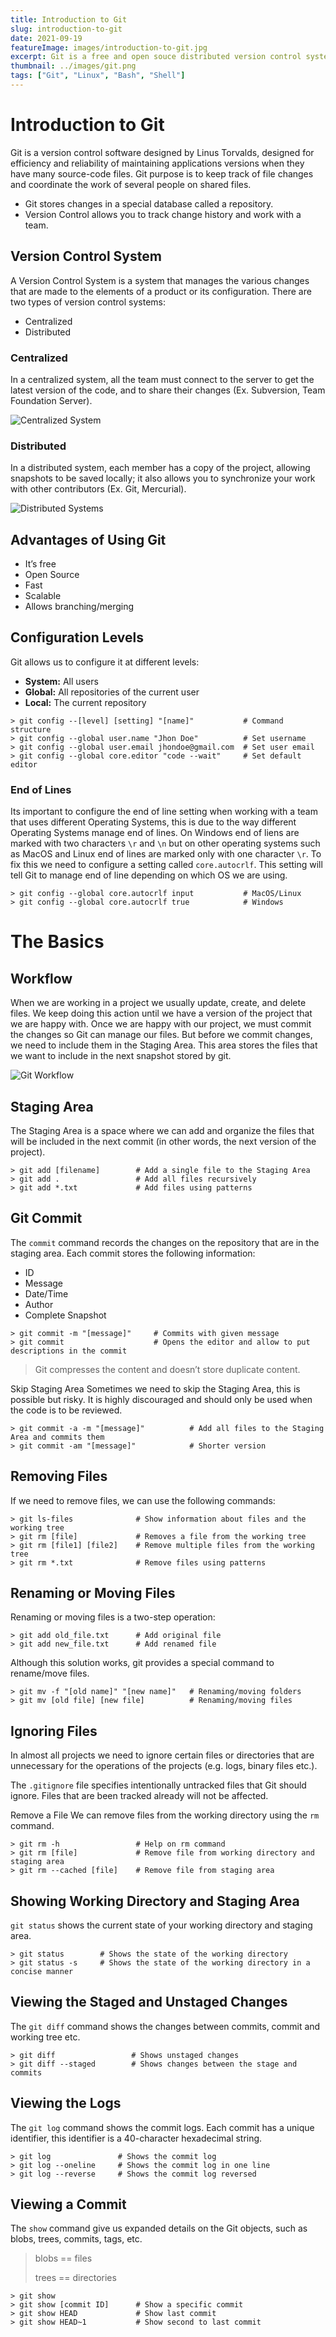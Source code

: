 ---
title: Introduction to Git
slug: introduction-to-git
date: 2021-09-19
featureImage: images/introduction-to-git.jpg
excerpt: Git is a free and open souce distributed version control system.
thumbnail: ../images/git.png
tags: ["Git", "Linux", "Bash", "Shell"]
---

# Introduction to Git

Git is a version control software designed by Linus Torvalds, designed for efficiency and reliability of maintaining applications versions when they have many source-code files. Git purpose is to keep track of file changes and coordinate the work of several people on shared files.

- Git stores changes in a special database called a repository.
- Version Control allows you to track change history and work with a team.

## Version Control System

A Version Control System is a system that manages the various changes that are made to the elements of a product or its configuration. There are two types of version control systems:

- Centralized
- Distributed

### Centralized

In a centralized system, all the team must connect to the server to get the latest version of the code, and to share their changes (Ex. Subversion, Team Foundation Server).

![Centralized System](/images/centralized-git.png)

### Distributed

In a distributed system, each member has a copy of the project, allowing snapshots to be saved locally; it also allows you to synchronize your work with other contributors (Ex. Git, Mercurial).

![Distributed Systems](/images/distributed-git.png)

## Advantages of Using Git

- It’s free
- Open Source
- Fast
- Scalable
- Allows branching/merging

## Configuration Levels

Git allows us to configure it at different levels:

- **System:** All users
- **Global:** All repositories of the current user
- **Local:** The current repository

```shell
> git config --[level] [setting] "[name]"           # Command structure
> git config --global user.name "Jhon Doe"          # Set username
> git config --global user.email jhondoe@gmail.com  # Set user email
> git config --global core.editor "code --wait"     # Set default editor
```

### End of Lines

Its important to configure the end of line setting when working with a team that uses different Operating Systems, this is due to the way different Operating Systems manage end of lines. On Windows end of liens are marked with two characters `\r` and `\n` but on other operating systems such as MacOS and Linux end of lines are marked only with one character `\r`. To fix this we need to configure a setting called `core.autocrlf`. This setting will tell Git to manage end of line depending on which OS we are using.

```shell
> git config --global core.autocrlf input           # MacOS/Linux
> git config --global core.autocrlf true            # Windows
```

# The Basics

## Workflow

When we are working in a project we usually update, create, and delete files. We keep doing this action until we have a version of the project that we are happy with. Once we are happy with our project, we must commit the changes so Git can manage our files. But before we commit changes, we need to include them in the Staging Area. This area stores the files that we want to include in the next snapshot stored by git.

![Git Workflow](/images/workflow.png)

## Staging Area

The Staging Area is a space where we can add and organize the files that will be included in the next commit (in other words, the next version of the project).

```shell
> git add [filename]        # Add a single file to the Staging Area
> git add .                 # Add all files recursively
> git add *.txt             # Add files using patterns
```

## Git Commit

The `commit` command records the changes on the repository that are in the staging area. Each commit stores the following information:

- ID
- Message
- Date/Time
- Author
- Complete Snapshot

```shell
> git commit -m "[message]"     # Commits with given message
> git commit                    # Opens the editor and allow to put descriptions in the commit
```

> Git compresses the content and doesn’t store duplicate content.

Skip Staging Area
Sometimes we need to skip the Staging Area, this is possible but risky. It is highly discouraged and should only be used when the code is to be reviewed.

```shell
> git commit -a -m "[message]"          # Add all files to the Staging Area and commits them
> git commit -am "[message]"            # Shorter version
```

## Removing Files

If we need to remove files, we can use the following commands:

```shell
> git ls-files              # Show information about files and the working tree
> git rm [file]             # Removes a file from the working tree
> git rm [file1] [file2]    # Remove multiple files from the working tree
> git rm *.txt              # Remove files using patterns
```

## Renaming or Moving Files

Renaming or moving files is a two-step operation:

```shell
> git add old_file.txt      # Add original file
> git add new_file.txt      # Add renamed file
```

Although this solution works, git provides a special command to rename/move files.

```shell
> git mv -f "[old name]" "[new name]"   # Renaming/moving folders
> git mv [old file] [new file]          # Renaming/moving files
```

## Ignoring Files

In almost all projects we need to ignore certain files or directories that are unnecessary for the operations of the projects (e.g. logs, binary files etc.).

The `.gitignore` file specifies intentionally untracked files that Git should ignore. Files that are been tracked already will not be affected.

Remove a File
We can remove files from the working directory using the `rm` command.

```shell
> git rm -h                 # Help on rm command
> git rm [file]             # Remove file from working directory and staging area
> git rm --cached [file]    # Remove file from staging area
```

## Showing Working Directory and Staging Area

`git status` shows the current state of your working directory and staging area.

```shell
> git status        # Shows the state of the working directory
> git status -s     # Shows the state of the working directory in a concise manner
```

## Viewing the Staged and Unstaged Changes

The `git diff` command shows the changes between commits, commit and working tree etc.

```shell
> git diff                 # Shows unstaged changes
> git diff --staged        # Shows changes between the stage and commits
```

## Viewing the Logs

The `git log` command shows the commit logs. Each commit has a unique identifier, this identifier is a 40-character hexadecimal string.

```shell
> git log               # Shows the commit log
> git log --oneline     # Shows the commit log in one line
> git log --reverse     # Shows the commit log reversed
```

## Viewing a Commit

The `show` command give us expanded details on the Git objects, such as blobs, trees, commits, tags, etc.

> blobs == files
>
> trees == directories

```shell
> git show
> git show [commit ID]      # Show a specific commit
> git show HEAD             # Show last commit
> git show HEAD~1           # Show second to last commit
```

